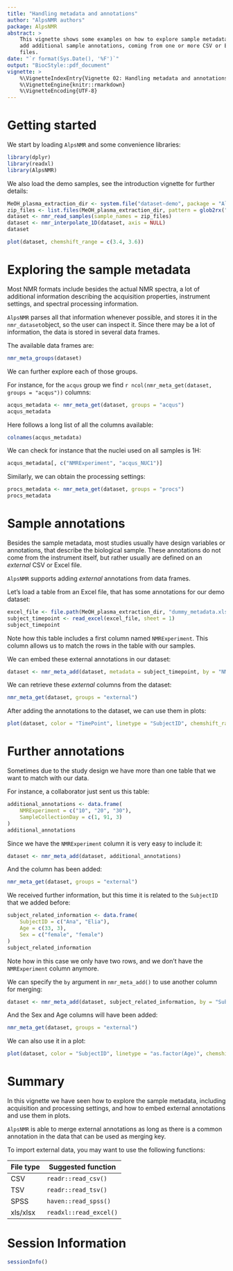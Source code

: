 ```yaml
---
title: "Handling metadata and annotations"
author: "AlpsNMR authors"
package: AlpsNMR
abstract: >
    This vignette shows some examples on how to explore sample metadata and
    add additional sample annotations, coming from one or more CSV or Excel
    files.
date: "`r format(Sys.Date(), '%F')`"
output: "BiocStyle::pdf_document"
vignette: >
    %\VignetteIndexEntry{Vignette 02: Handling metadata and annotations}
    %\VignetteEngine{knitr::rmarkdown}
    %\VignetteEncoding{UTF-8}
---
```


# Getting started

We start by loading `AlpsNMR` and some convenience libraries:

```r
library(dplyr)
library(readxl)
library(AlpsNMR)
```


We also load the demo samples, see the introduction vignette for further details:


```r
MeOH_plasma_extraction_dir <- system.file("dataset-demo", package = "AlpsNMR")
zip_files <- list.files(MeOH_plasma_extraction_dir, pattern = glob2rx("*.zip"), full.names = TRUE)
dataset <- nmr_read_samples(sample_names = zip_files)
dataset <- nmr_interpolate_1D(dataset, axis = NULL)
dataset
```


```r
plot(dataset, chemshift_range = c(3.4, 3.6))
```


# Exploring the sample metadata

Most NMR formats include besides the actual NMR spectra, a lot of additional
information describing the acquisition properties, instrument settings, and
spectral processing information.

`AlpsNMR` parses all that information whenever possible, and stores it in
the `nmr_dataset`object, so the user can inspect it. Since there may be a lot
of information, the data is stored in several data frames.

The available data frames are:

```r
nmr_meta_groups(dataset)
```

We can further explore each of those groups. 

For instance, for the `acqus` group we find `r ncol(nmr_meta_get(dataset, groups = "acqus"))` columns:

```r
acqus_metadata <- nmr_meta_get(dataset, groups = "acqus")
acqus_metadata
```

Here follows a long list of all the columns available:

```r
colnames(acqus_metadata)
```

We can check for instance that the nuclei used on all samples is 1H:

```r
acqus_metadata[, c("NMRExperiment", "acqus_NUC1")]
```

Similarly, we can obtain the processing settings:

```r
procs_metadata <- nmr_meta_get(dataset, groups = "procs")
procs_metadata

```



# Sample annotations

Besides the sample metadata, most studies usually have design variables or annotations,
that describe the biological sample. These annotations do not come from
the instrument itself, but rather usually are defined on an *external* CSV or Excel file.

`AlpsNMR` supports adding *external* annotations from data frames.

Let's load a table from an Excel file, that has some annotations for our demo dataset:

```r
excel_file <- file.path(MeOH_plasma_extraction_dir, "dummy_metadata.xlsx")
subject_timepoint <- read_excel(excel_file, sheet = 1)
subject_timepoint
```

Note how this table includes a first column named `NMRExperiment`. This column
allows us to match the rows in the table with our samples.

We can embed these external annotations in our dataset:

```r
dataset <- nmr_meta_add(dataset, metadata = subject_timepoint, by = "NMRExperiment")
```

We can retrieve these *external* columns from the dataset:

```r
nmr_meta_get(dataset, groups = "external")
```

After adding the annotations to the dataset, we can use them in plots:

```r
plot(dataset, color = "TimePoint", linetype = "SubjectID", chemshift_range = c(3.4, 3.6))
```

# Further annotations

Sometimes due to the study design we have more than one table that we want to match with our data.

For instance, a collaborator just sent us this table:

```r
additional_annotations <- data.frame(
    NMRExperiment = c("10", "20", "30"),
    SampleCollectionDay = c(1, 91, 3)
)
additional_annotations
```

Since we have the `NMRExperiment` column it is very easy to include it:

```r
dataset <- nmr_meta_add(dataset, additional_annotations)
```

And the column has been added:

```r
nmr_meta_get(dataset, groups = "external")
```

We received further information, but this time it is related to the `SubjectID` that we added before:

```r
subject_related_information <- data.frame(
    SubjectID = c("Ana", "Elia"),
    Age = c(33, 3),
    Sex = c("female", "female")
)
subject_related_information
```

Note how in this case we only have two rows, and we don't have the `NMRExperiment` column anymore.

We can specify the `by` argument in `nmr_meta_add()` to use another column for merging:

```r
dataset <- nmr_meta_add(dataset, subject_related_information, by = "SubjectID")
```

And the Sex and Age columns will have been added:

```r
nmr_meta_get(dataset, groups = "external")
```

We can also use it in a plot:

```r
plot(dataset, color = "SubjectID", linetype = "as.factor(Age)", chemshift_range = c(7.7, 7.8)) + ggplot2::labs(linetype = "Age")
```


# Summary

In this vignette we have seen how to explore the sample metadata, including acquisition
and processing settings, and how to embed external annotations and use them in plots.

`AlpsNMR` is able to merge external annotations as long as there is a common 
annotation in the data that can be used as merging key.

To import external data, you may want to use the following functions:

| File type | Suggested function     |
| ----------| ---------------------- |
| CSV       | `readr::read_csv()`    |
| TSV       | `readr::read_tsv()`    |
| SPSS      | `haven::read_spss()`   |
| xls/xlsx  | `readxl::read_excel()` |

# Session Information

```r
sessionInfo()
```
